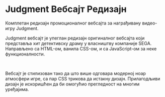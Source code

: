 
# Judgment Вебсајт Редизајн

Комплетан редизајн промоционалног вебсајта за награђивану видео-игру Judgment.

<HeroImage image={JudgmentImg} title="Judgment Вебсајт Редизајн" />

Judgment вебсајт је упеглан редизајн оригиналног вебсајта који представља хит детективску драму у власништву компаније SEGA. Направљено са HTML-ом, ванила CSS-ом, и са JavaScript-ом за неке функционалности.

<br />

Вебсајт је стилизован тако да што више одговара модерној ноар атмосфери игре, са пар CSS трикова да истакну дизајн. Прилагодљиви дизајн је искоришћен да би омогућио прегледност на многим уређајима.
